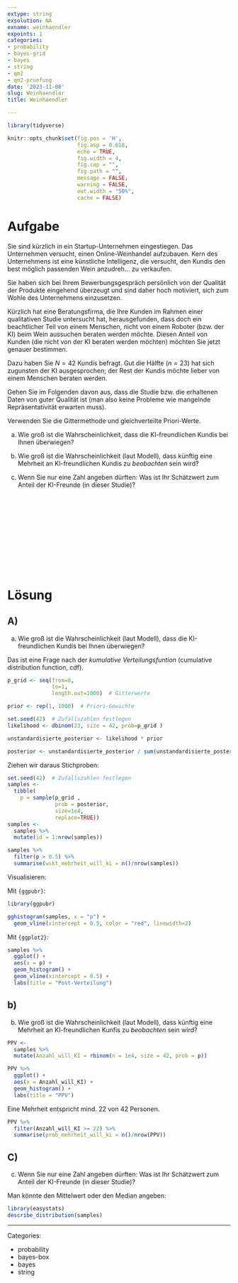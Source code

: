 ```yaml
---
extype: string
exsolution: NA
exname: weinhaendler
expoints: 1
categories:
- probability
- bayes-grid
- bayes
- string
- qm2
- qm2-pruefung
date: '2023-11-08'
slug: Weinhaendler
title: Weinhaendler

---
```




```r
library(tidyverse)
```


```r
knitr::opts_chunk$set(fig.pos = 'H',
                      fig.asp = 0.618,
                      echo = TRUE,
                      fig.width = 4,
                      fig.cap = "", 
                      fig.path = "",
                      message = FALSE,
                      warning = FALSE,
                      out.width = "50%",
                      cache = FALSE)
```








# Aufgabe


Sie sind kürzlich in ein Startup-Unternehmen eingestiegen. 
Das Unternehmen versucht, einen Online-Weinhandel aufzubauen. 
Kern des Unternehmens ist eine künstliche Intelligenz, die versucht, 
den Kundis den best möglich passenden Wein anzudreh... zu verkaufen.

Sie haben sich bei Ihrem Bewerbungsgespräch persönlich von der Qualität der Produkte eingehend überzeugt 
und sind daher hoch motiviert, sich zum Wohle des Unternehmens einzusetzen.

Kürzlich hat eine Beratungsfirma, die Ihre Kunden im Rahmen einer qualitativen Studie untersucht hat, 
herausgefunden, dass doch ein beachtlicher Teil von einem Menschen, nicht von einem Roboter (bzw. der KI) 
beim Wein aussuchen beraten werden möchte. 
Diesen Anteil von Kunden (die nicht von der KI beraten werden möchten) möchten Sie jetzt genauer bestimmen. 

Dazu haben Sie $N=42$ Kundis befragt. Gut die Hälfte ($n=23$) hat sich zugunsten der KI ausgesprochen; 
der Rest der Kundis möchte lieber von einem Menschen beraten werden.

Gehen Sie im Folgenden davon aus, dass die Studie bzw. 
die erhaltenen Daten von guter Qualität ist 
(man also keine Probleme wie mangelnde Repräsentativität erwarten muss).

Verwenden Sie die Gittermethode und gleichverteilte Priori-Werte.

a) Wie groß ist die Wahrscheinlichkeit, dass die KI-freundlichen Kundis bei Ihnen überwiegen? 


b) Wie groß ist die Wahrscheinlichkeit (laut Modell), 
dass künftig eine Mehrheit an KI-freundlichen Kundis zu *beobachten* sein wird?


c) Wenn Sie nur eine Zahl angeben dürften: 
Was ist Ihr Schätzwert zum Anteil der KI-Freunde (in dieser Studie)?



</br>
</br>
</br>
</br>
</br>
</br>
</br>
</br>
</br>
</br>

# Lösung

## A)

a) Wie groß ist die Wahrscheinlichkeit (laut Modell), dass die KI-freundlichen Kundis bei Ihnen überwiegen?

Das ist eine Frage nach der *kumulative Verteilungsfuntion* (cumulative distribution function, cdf).

```r
p_grid <- seq(from=0, 
              to=1, 
              length.out=1000)  # Gitterwerte

prior <- rep(1, 1000)  # Priori-Gewichte

set.seed(42)  # Zufallszahlen festlegen
likelihood <- dbinom(23, size = 42, prob=p_grid ) 

unstandardisierte_posterior <- likelihood * prior 

posterior <- unstandardisierte_posterior / sum(unstandardisierte_posterior)
```


Ziehen wir daraus Stichproben:

```r
set.seed(42)  # Zufallszahlen festlegen
samples <- 
  tibble(
    p = sample(p_grid , 
               prob = posterior, 
               size=1e4, 
               replace=TRUE))  
samples <-
  samples %>% 
  mutate(id = 1:nrow(samples))
```



```r
samples %>% 
  filter(p > 0.5) %>% 
  summarise(wskt_mehrheit_will_ki = n()/nrow(samples))
```


Visualisieren:

Mit `{ggpubr}`:

```r
library(ggpubr)

gghistogram(samples, x = "p") +
  geom_vline(xintercept = 0.5, color = "red", linewidth=2) 
```


Mit `{ggplot2}`:

```r
samples %>% 
  ggplot() +
  aes(x = p) +
  geom_histogram() +
  geom_vline(xintercept = 0.5) +
  labs(title = "Post-Verteilung")
```


## b)

b) Wie groß ist die Wahrscheinlichkeit (laut Modell), dass künftig eine Mehrheit an KI-freundlichen Kunfis zu *beobachten* sein wird?


```r
PPV <-
  samples %>% 
  mutate(Anzahl_will_KI = rbinom(n = 1e4, size = 42, prob = p))
```

```r
PPV %>% 
  ggplot() +
  aes(x = Anzahl_will_KI) +
  geom_histogram() +
  labs(title = "PPV")
```


Eine Mehrheit entspricht mind. 22 von 42 Personen.

```r
PPV %>% 
  filter(Anzahl_will_KI >= 22) %>% 
  summarise(prob_mehrheit_will_ki = n()/nrow(PPV))
```


## C)

c) Wenn Sie nur eine Zahl angeben dürften: Was ist Ihr Schätzwert zum Anteil der KI-Freunde (in dieser Studie)?


Man könnte den Mittelwert oder den Median angeben:

```r
library(easystats)
describe_distribution(samples)
```






---

Categories: 

- probability
- bayes-box
- bayes
- string

